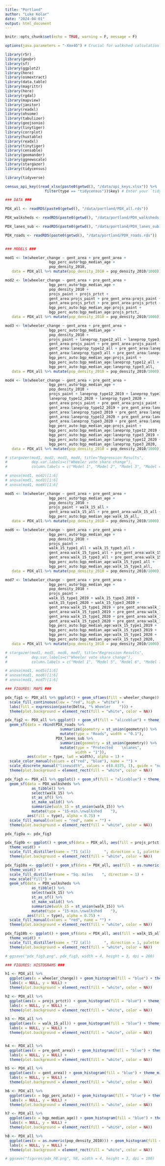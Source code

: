 ```yaml
---
title: "Portland"
author: "Luke Kolar"
date: "2024-04-01"
output: html_document
---
```


```r
knitr::opts_chunk$set(echo = TRUE, warning = F, message = F)
```

```r
options(java.parameters = "-Xmx4G") # Crucial for walkshed calculation

library(r5r)
library(geobr)
library(sf)
library(ggplot2)
library(here)
library(osmextract)
library(data.table)
library(magrittr)
library(here)
library(rgdal)
library(mapview)
library(janitor)
library(readxl)
library(ohsome)
library(tabulizer)
library(geojsonio)
library(tinytiger)
library(corrplot)
library(huxtable)
library(readxl)
library(tinytiger)
library(censable)
library(geomander)
library(ggnewscale)
library(stargazer)
library(tidycensus)

library(tidyverse)

census_api_key((read_xlsx(paste0(getwd(), "/data/api_keys.xlsx")) %>% 
                  filter(type == "tidycensus"))$key) # Enter your `tidycensus` API key

```


```r
### DATA ###

PDX_all <- readRDS(paste0(getwd(), "/data/portland/PDX_all.rds"))

PDX_walksheds <- readRDS(paste0(getwd(), "/data/portland/PDX_walksheds.rds"))

PDX_lanes_sub <- readRDS(paste0(getwd(), "/data/portland/PDX_lanes_sub.rds"))

PDX_roads <- readRDS(paste0(getwd(), "/data/portland/PDX_roads.rds"))
  
```

```r
### MODELS ###

mod1 <- lm(wheeler_change ~ gent_area + pre_gent_area + 
                    bgp_perc_auto*bgp_median_age + 
                    pop_density_2010, 
   data = PDX_all %>% mutate(pop_density_2010 = pop_density_2010/1000))

mod2 <- lm(wheeler_change ~ gent_area + pre_gent_area + 
                    bgp_perc_auto*bgp_median_age + 
                    pop_density_2010 + 
                    projs_paint + projs_prtct + 
                    gent_area:projs_paint + pre_gent_area:projs_paint + 
                    gent_area:projs_prtct + pre_gent_area:projs_prtct + 
                    bgp_perc_auto:bgp_median_age:projs_paint + 
                    bgp_perc_auto:bgp_median_age:projs_prtct, 
   data = PDX_all %>% mutate(pop_density_2010 = pop_density_2010/1000))

mod3 <- lm(wheeler_change ~ gent_area + pre_gent_area + 
                    bgp_perc_auto*bgp_median_age + 
                    pop_density_2010 + 
                    projs_paint + laneprop_type12_all + laneprop_type3_all + 
                    gent_area:projs_paint + pre_gent_area:projs_paint + 
                    gent_area:laneprop_type12_all + pre_gent_area:laneprop_type12_all + 
                    gent_area:laneprop_type3_all + pre_gent_area:laneprop_type3_all + 
                    bgp_perc_auto:bgp_median_age:projs_paint + 
                    bgp_perc_auto:bgp_median_age:laneprop_type12_all + 
                    bgp_perc_auto:bgp_median_age:laneprop_type3_all, 
   data = PDX_all %>% mutate(pop_density_2010 = pop_density_2010/1000))

mod4 <- lm(wheeler_change ~ gent_area + pre_gent_area + 
                    bgp_perc_auto*bgp_median_age + 
                    pop_density_2010 + 
                    projs_paint + laneprop_type12_2019 + laneprop_type3_2019 + 
                    laneprop_type12_2020 + laneprop_type3_2020 + 
                    gent_area:projs_paint + pre_gent_area:projs_paint + 
                    gent_area:laneprop_type12_2019 + pre_gent_area:laneprop_type12_2019 + 
                    gent_area:laneprop_type3_2019 + pre_gent_area:laneprop_type3_2019 + 
                    gent_area:laneprop_type12_2020 + pre_gent_area:laneprop_type12_2020 + 
                    gent_area:laneprop_type3_2020 + pre_gent_area:laneprop_type3_2020 + 
                    bgp_perc_auto:bgp_median_age:projs_paint + 
                    bgp_perc_auto:bgp_median_age:laneprop_type12_2019 + 
                    bgp_perc_auto:bgp_median_age:laneprop_type3_2019 +
                    bgp_perc_auto:bgp_median_age:laneprop_type12_2020 + 
                    bgp_perc_auto:bgp_median_age:laneprop_type3_2020, 
   data = PDX_all %>% mutate(pop_density_2010 = pop_density_2010/1000))

# stargazer(mod1, mod2, mod3, mod4, title="Regression Results",
#           dep.var.labels=c("Wheeler vote share change"),
#           column.labels = c("Model 1", "Model 2", "Model 3", "Model 4"))

# anova(mod1, mod2)[1:6]
# anova(mod1, mod3)[1:6]
# anova(mod1, mod4)[1:6]

mod5 <- lm(wheeler_change ~ gent_area + pre_gent_area + 
                    bgp_perc_auto*bgp_median_age + 
                    pop_density_2010 + 
                    projs_paint + walk_15_all + 
                    gent_area:walk_15_all + pre_gent_area:walk_15_all + 
                    bgp_perc_auto:bgp_median_age:walk_15_all, 
   data = PDX_all %>% mutate(pop_density_2010 = pop_density_2010/1000))

mod6 <- lm(wheeler_change ~ gent_area + pre_gent_area + 
                    bgp_perc_auto*bgp_median_age + 
                    pop_density_2010 + 
                    projs_paint + 
                    walk_15_type1_all + walk_15_type3_all + 
                    gent_area:walk_15_type1_all + pre_gent_area:walk_15_type1_all + 
                    gent_area:walk_15_type3_all + pre_gent_area:walk_15_type3_all + 
                    bgp_perc_auto:bgp_median_age:walk_15_type1_all + 
                    bgp_perc_auto:bgp_median_age:walk_15_type3_all, 
   data = PDX_all %>% mutate(pop_density_2010 = pop_density_2010/1000))

mod7 <- lm(wheeler_change ~ gent_area + pre_gent_area + 
                    bgp_perc_auto*bgp_median_age + 
                    pop_density_2010 + 
                    projs_paint + 
                    walk_15_type1_2019 + walk_15_type3_2019 + 
                    walk_15_type1_2020 + walk_15_type3_2020 + 
                    gent_area:walk_15_type1_2019 + pre_gent_area:walk_15_type1_2019 + 
                    gent_area:walk_15_type3_2019 + pre_gent_area:walk_15_type3_2019 + 
                    gent_area:walk_15_type1_2020 + pre_gent_area:walk_15_type1_2020 + 
                    gent_area:walk_15_type3_2020 + pre_gent_area:walk_15_type3_2020 +
                    bgp_perc_auto:bgp_median_age:walk_15_type1_2019 + 
                    bgp_perc_auto:bgp_median_age:walk_15_type3_2019 + 
                    bgp_perc_auto:bgp_median_age:walk_15_type1_2020 + 
                    bgp_perc_auto:bgp_median_age:walk_15_type3_2020, 
   data = PDX_all %>% mutate(pop_density_2010 = pop_density_2010/1000))

# stargazer(mod1, mod5, mod6, mod7, title="Regression Results",
#           dep.var.labels=c("Wheeler vote share change"),
#           column.labels = c("Model 1", "Model 5", "Model 6", "Model 7"))

# anova(mod1, mod5)[1:6]
# anova(mod1, mod6)[1:6]
# anova(mod1, mod7)[1:6]

```


```r
### FIGURES: MAPS ###

pdx_fig1 <- PDX_all %>% ggplot() + geom_sf(aes(fill = wheeler_change)) + theme_void() + 
  scale_fill_continuous(low = "red", high = "white") + 
  labs(fill = expression(paste(Delta, "% Wheeler    "))) + 
  theme(plot.background = element_rect(fill = "white", color = NA))

pdx_fig2 <- PDX_all %>% ggplot() + geom_sf(fill = "aliceblue") + theme_void() + 
  geom_sf(data = rbind(PDX_roads %>% 
                         summarize(geometry = st_union(geometry)) %>% 
                         mutate(type = "Roads", width = "0.1"),
                       PDX_lanes_sub %>% 
                         summarize(geometry = st_union(geometry)) %>% 
                         mutate(type = "Protected    \nlanes", 
                                width = "1")),
          aes(color = type, lwd = width), alpha = 1) + 
  scale_color_manual(values = c("red", "blue"), name = "") + 
  scale_discrete_manual("linewidth", values = c(0.0375, 1), guide = "none") + 
  theme(plot.background = element_rect(fill = "white", color = NA))

pdx_fig3 <- PDX_all %>% ggplot() + geom_sf(fill = "aliceblue") + theme_void() + 
  geom_sf(data = PDX_walksheds %>% 
            as_tibble() %>% 
            select(walk_15) %>% 
            st_as_sf() %>% 
            st_make_valid() %>% 
            summarize(walk_15 = st_union(walk_15)) %>% 
            mutate(type = "15-min.\nwalkshed    "), 
          aes(fill = type), alpha = 0.75) + 
  scale_fill_manual(values = "red", name = "") + 
  theme(plot.background = element_rect(fill = "white", color = NA))

pdx_fig9a <- pdx_fig3

pdx_fig9b <- ggplot() + geom_sf(data = PDX_all, aes(fill = projs_prtct)) + 
  theme_void() + 
  scale_fill_distiller(name = "T1 (all)      ", direction = 1, palette = "Oranges") + 
  theme(plot.background = element_rect(fill = "white", color = NA))

pdx_fig10a <- ggplot() + geom_sf(data = PDX_all, aes(fill = as.numeric(area_miles))) + 
  theme_void() + 
  scale_fill_distiller(name = "Sq. miles    ", direction = 1) + 
  new_scale("fill") + 
  geom_sf(data = PDX_walksheds %>% 
            as_tibble() %>% 
            select(walk_15) %>% 
            st_as_sf() %>% 
            st_make_valid() %>% 
            summarize(walk_15 = st_union(walk_15)) %>% 
            mutate(type = "15-min.\nwalkshed    "), 
          aes(fill = type), alpha = 0.75) + 
  scale_fill_manual(values = "red", name = "") + 
  theme(plot.background = element_rect(fill = "white", color = NA))

pdx_fig10b <- ggplot() + geom_sf(data = PDX_all, aes(fill = walk_15_all)) + 
  theme_void() + 
  scale_fill_distiller(name = "T2 (all)      ", direction = 1, palette = "Oranges") + 
  theme(plot.background = element_rect(fill = "white", color = NA))

# ggsave("pdx_fig3.png", pdx_fig3, width = 4, height = 3, dpi = 200)

```

```r
### FIGURES: HISTOGRAMS ###

h1 <- PDX_all %>% 
  ggplot(aes(x = wheeler_change)) + geom_histogram(fill = "blue") + theme_minimal() + 
  labs(x = NULL, y = NULL) + 
  theme(plot.background = element_rect(fill = "white", color = NA))

h2 <- PDX_all %>% 
  ggplot(aes(x = projs_prtct)) + geom_histogram(fill = "blue") + theme_minimal() + 
  labs(x = NULL, y = NULL) + 
  theme(plot.background = element_rect(fill = "white", color = NA))

h3 <- PDX_all %>% 
  ggplot(aes(x = walk_15_all)) + geom_histogram(fill = "blue") + theme_minimal() + 
  labs(x = NULL, y = NULL) + 
  theme(plot.background = element_rect(fill = "white", color = NA))


h4 <- PDX_all %>% 
  ggplot(aes(x = pre_gent_area)) + geom_histogram(fill = "blue") + theme_minimal() + 
  labs(x = NULL, y = NULL) + 
  theme(plot.background = element_rect(fill = "white", color = NA))

h5 <- PDX_all %>% 
  ggplot(aes(x = gent_area)) + geom_histogram(fill = "blue") + theme_minimal() + 
  labs(x = NULL, y = NULL) + 
  theme(plot.background = element_rect(fill = "white", color = NA))

h6 <- PDX_all %>% 
  ggplot(aes(x = bgp_perc_auto)) + geom_histogram(fill = "blue") + theme_minimal() + 
  labs(x = NULL, y = NULL) + 
  theme(plot.background = element_rect(fill = "white", color = NA))

h7 <- PDX_all %>% 
  ggplot(aes(x = bgp_median_age)) + geom_histogram(fill = "blue") + theme_minimal() + 
  labs(x = NULL, y = NULL) + 
  theme(plot.background = element_rect(fill = "white", color = NA))

h8 <- PDX_all %>% 
  ggplot(aes(x = as.numeric(pop_density_2010))) + geom_histogram(fill = "blue") + theme_minimal() + 
  labs(x = NULL, y = NULL) + 
  theme(plot.background = element_rect(fill = "white", color = NA))

# ggsave("figures/pdx_h8.png", h8, width = 4, height = 3, dpi = 100)
```
